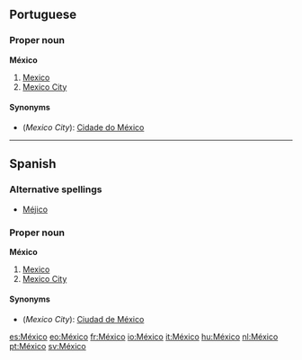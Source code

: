 ==Portuguese==
===Proper noun===
'''México'''
#[[Mexico]]
#[[Mexico City]]
====Synonyms====
*(''Mexico City''): [[Cidade do México]]

----
==Spanish==
===Alternative spellings===
*[[Méjico]]
===Proper noun===
'''México'''
#[[Mexico]]
#[[Mexico City]]
====Synonyms====
*(''Mexico City''): [[Ciudad de México]]

[[es:México]]
[[eo:México]]
[[fr:México]]
[[io:México]]
[[it:México]]
[[hu:México]]
[[nl:México]]
[[pt:México]]
[[sv:México]]